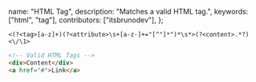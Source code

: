   name: "HTML Tag",
  description: "Matches a valid HTML tag.",
  keywords: ["html", "tag"],
  contributors: ["itsbrunodev"],
};

```regex
<(?<tag>[a-z]+)(?<attribute>\s+[a-z-]+="[^"]*")*\s*>(?<content>.*?)<\/\1>
```

```html
<!-- Valid HTML Tags -->
<div>Content</div>
<a href="#">Link</a>
```

